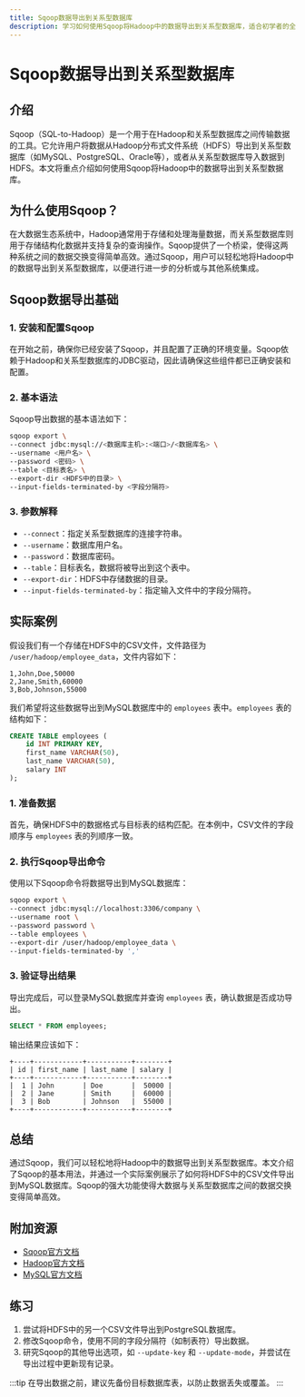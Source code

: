 ```yaml
---
title: Sqoop数据导出到关系型数据库
description: 学习如何使用Sqoop将Hadoop中的数据导出到关系型数据库，适合初学者的全面指南。
---
```


# Sqoop数据导出到关系型数据库

## 介绍

Sqoop（SQL-to-Hadoop）是一个用于在Hadoop和关系型数据库之间传输数据的工具。它允许用户将数据从Hadoop分布式文件系统（HDFS）导出到关系型数据库（如MySQL、PostgreSQL、Oracle等），或者从关系型数据库导入数据到HDFS。本文将重点介绍如何使用Sqoop将Hadoop中的数据导出到关系型数据库。

## 为什么使用Sqoop？

在大数据生态系统中，Hadoop通常用于存储和处理海量数据，而关系型数据库则用于存储结构化数据并支持复杂的查询操作。Sqoop提供了一个桥梁，使得这两种系统之间的数据交换变得简单高效。通过Sqoop，用户可以轻松地将Hadoop中的数据导出到关系型数据库，以便进行进一步的分析或与其他系统集成。

## Sqoop数据导出基础

### 1. 安装和配置Sqoop

在开始之前，确保你已经安装了Sqoop，并且配置了正确的环境变量。Sqoop依赖于Hadoop和关系型数据库的JDBC驱动，因此请确保这些组件都已正确安装和配置。

### 2. 基本语法

Sqoop导出数据的基本语法如下：

```bash
sqoop export \
--connect jdbc:mysql://<数据库主机>:<端口>/<数据库名> \
--username <用户名> \
--password <密码> \
--table <目标表名> \
--export-dir <HDFS中的目录> \
--input-fields-terminated-by <字段分隔符>
```

### 3. 参数解释

- `--connect`：指定关系型数据库的连接字符串。
- `--username`：数据库用户名。
- `--password`：数据库密码。
- `--table`：目标表名，数据将被导出到这个表中。
- `--export-dir`：HDFS中存储数据的目录。
- `--input-fields-terminated-by`：指定输入文件中的字段分隔符。

## 实际案例

假设我们有一个存储在HDFS中的CSV文件，文件路径为 `/user/hadoop/employee_data`，文件内容如下：

```
1,John,Doe,50000
2,Jane,Smith,60000
3,Bob,Johnson,55000
```

我们希望将这些数据导出到MySQL数据库中的 `employees` 表中。`employees` 表的结构如下：

```sql
CREATE TABLE employees (
    id INT PRIMARY KEY,
    first_name VARCHAR(50),
    last_name VARCHAR(50),
    salary INT
);
```

### 1. 准备数据

首先，确保HDFS中的数据格式与目标表的结构匹配。在本例中，CSV文件的字段顺序与 `employees` 表的列顺序一致。

### 2. 执行Sqoop导出命令

使用以下Sqoop命令将数据导出到MySQL数据库：

```bash
sqoop export \
--connect jdbc:mysql://localhost:3306/company \
--username root \
--password password \
--table employees \
--export-dir /user/hadoop/employee_data \
--input-fields-terminated-by ','
```

### 3. 验证导出结果

导出完成后，可以登录MySQL数据库并查询 `employees` 表，确认数据是否成功导出。

```sql
SELECT * FROM employees;
```

输出结果应该如下：

```
+----+------------+-----------+--------+
| id | first_name | last_name | salary |
+----+------------+-----------+--------+
|  1 | John       | Doe       |  50000 |
|  2 | Jane       | Smith     |  60000 |
|  3 | Bob        | Johnson   |  55000 |
+----+------------+-----------+--------+
```

## 总结

通过Sqoop，我们可以轻松地将Hadoop中的数据导出到关系型数据库。本文介绍了Sqoop的基本用法，并通过一个实际案例展示了如何将HDFS中的CSV文件导出到MySQL数据库。Sqoop的强大功能使得大数据与关系型数据库之间的数据交换变得简单高效。

## 附加资源

- [Sqoop官方文档](https://sqoop.apache.org/docs/)
- [Hadoop官方文档](https://hadoop.apache.org/docs/current/)
- [MySQL官方文档](https://dev.mysql.com/doc/)

## 练习

1. 尝试将HDFS中的另一个CSV文件导出到PostgreSQL数据库。
2. 修改Sqoop命令，使用不同的字段分隔符（如制表符）导出数据。
3. 研究Sqoop的其他导出选项，如 `--update-key` 和 `--update-mode`，并尝试在导出过程中更新现有记录。

:::tip
在导出数据之前，建议先备份目标数据库表，以防止数据丢失或覆盖。
:::